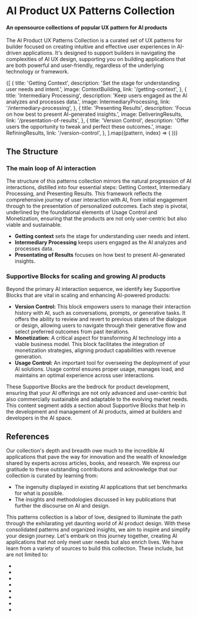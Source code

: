 
# AI Product UX Patterns Collection

#### An opensource collections of popular UX pattern for AI products

The AI Product UX Patterns Collection is a curated set of UX patterns for builder focused on creating intuitive and effective user experiences in AI-driven applications. It's designed to support builders in navigating the complexities of AI UX design, supporting you on building applications that are both powerful and user-friendly, regardless of the underlying technology or framework.

<div className="w-full grid grid-cols-1 lg:grid-cols-2 gap-6 py-8">
{[
  {
    title: 'Getting Context',
    description: 'Set the stage for understanding user needs and intent.',
    image: ContextBuilding,
    link: '/getting-context',
  },
  {
    title: 'Intermediary Processing',
    description: 'Keep users engaged as the AI analyzes and processes data.',
    image: IntermediaryProcessing,
    link: '/intermediary-processing',
  },
  {
    title: 'Presenting Results',
    description: 'Focus on how best to present AI-generated insights.',
    image: DeliveringResults,
    link: '/presentation-of-results',
  },
  {
    title: 'Version Control',
    description: 'Offer users the opportunity to tweak and perfect these outcomes.',
    image: RefiningResults,
    link: '/version-control',
  },
].map((pattern, index) => (
  <IntroCard
    key={index}
    title={pattern.title}
    description={pattern.description}
    image={pattern.image}
    href={pattern.link}
  />
))}

</div>

## The Structure

<StructureChart />

### The main loop of AI interaction

The structure of this patterns collection mirrors the natural progression of AI interactions, distilled into four essential steps: Getting Context, Intermediary Processing, and Presenting Results. This framework reflects the comprehensive journey of user interaction with AI, from initial engagement through to the presentation of personalized outcomes. Each step is pivotal, underlined by the foundational elements of Usage Control and Monetization, ensuring that the products are not only user-centric but also viable and sustainable.

- **Getting context** sets the stage for understanding user needs and intent.
- **Intermediary Processing** keeps users engaged as the AI analyzes and processes data.
- **Presentating of Results** focuses on how best to present AI-generated insights.

### Supportive Blocks for scaling and growing AI products

Beyond the primary AI interaction sequence, we identify key Supportive Blocks that are vital in scaling and enhancing AI-powered products:

- **Version Control:** This block empowers users to manage their interaction history with AI, such as conversations, prompts, or generative tasks. It offers the ability to review and revert to previous states of the dialogue or design, allowing users to navigate through their generative flow and select preferred outcomes from past iterations.
- **Monetization:** A critical aspect for transforming AI technology into a viable business model. This block facilitates the integration of monetization strategies, aligning product capabilities with revenue generation.
- **Usage Control:** An important tool for overseeing the deployment of your AI solutions. Usage control ensures proper usage, manages load, and maintains an optimal experience across user interactions.

These Supportive Blocks are the bedrock for product development, ensuring that your AI offerings are not only advanced and user-centric but also commercially sustainable and adaptable to the evolving market needs.
This content segment adds a section about Supportive Blocks that help in the development and management of AI products, aimed at builders and developers in the AI space.

## References

Our collection's depth and breadth owe much to the incredible AI applications that pave the way for innovation and the wealth of knowledge shared by experts across articles, books, and research. We express our gratitude to these outstanding contributions and acknowledge that our collection is curated by learning from:

- The ingenuity displayed in existing AI applications that set benchmarks for what is possible.
- The insights and methodologies discussed in key publications that further the discourse on AI and design.

This patterns collection is a labor of love, designed to illuminate the path through the exhilarating yet daunting world of AI product design. With these consolidated patterns and organized insights, we aim to inspire and simplify your design journey. Let's embark on this journey together, creating AI applications that not only meet user needs but also enrich lives.
We have learn from a variety of sources to build this collection. These include, but are not limited to:

- <RefLink
    title='7 Ways UX Designers Can Use AI to Their Advantage'
    href='https://designlab.com/blog/how-to-use-ai-as-a-ux-designer'
  />
- <RefLink
    title='Adaptable Conversation Flows'
    href='https://www.voiceflow.com/blog/conversational-ai-ux'
  />
- <RefLink
    title='Conversational design: Shaping the future of user interfaces'
    href='https://yellow.ai/blog/conversational-design/'
  />
- <RefLink
    title='Demystifying The AI UX Design Process - Pieces for Developers'
    href='https://code.pieces.app/blog/demystifying-the-ai-ux-design-process'
  />
- <RefLink title='IBM Design for AI' href='https://www.ibm.com/design/ai/' />
- <RefLink
    title='The 6 Types of Conversations with Generative AI'
    href='https://www.nngroup.com/articles/AI-conversation-types/'
  />
- <RefLink
    title='UX Design Patterns for Less Effort, and More Efficiency'
    href='https://www.eleken.co/blog-posts/ux-design-patterns-to-make-designers-work-simpler-and-your-product-more-intuitive'
  />
- <RefLink
    title='What are AI interaction patterns & why do we need them?'
    href='https://community.sap.com/t5/technology-blogs-by-sap/what-are-ai-interaction-patterns-why-do-we-need-them/ba-p/13561752'
  />
